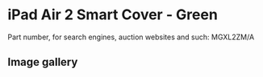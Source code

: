 # iPad Air 2 Smart Cover - Green

Part number, for search engines, auction websites and such: MGXL2ZM/A

## Image gallery

<div style={{ width: "768px" }}>
  <GalleryComponent
    images={[
      {
        original: "/everysource/MGXL2",
        thumbnail: "/everypreview/MGXL2",
      },
      {
        original: "/everysource/MGXL2_AV1_GOLD",
        thumbnail: "/everypreview/MGXL2_AV1_GOLD",
      },
      {
        original: "/everysource/MGXL2_AV1_SILVER",
        thumbnail: "/everypreview/MGXL2_AV1_SILVER",
      },
      {
        original: "/everysource/MGXL2_AV1_SPACE_GRAY",
        thumbnail: "/everypreview/MGXL2_AV1_SPACE_GRAY",
      },
      {
        original: "/everysource/MGXL2_AV2",
        thumbnail: "/everypreview/MGXL2_AV2",
      },
      {
        original: "/everysource/MGXL2_AV3",
        thumbnail: "/everypreview/MGXL2_AV3",
      },
      {
        original: "/everysource/MGXL2_AV4",
        thumbnail: "/everypreview/MGXL2_AV4",
      },
      {
        original: "/everysource/MGXL2_AV5",
        thumbnail: "/everypreview/MGXL2_AV5",
      }
    ]}
  />
</div>